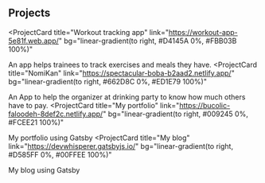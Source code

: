 ## Projects

<ProjectCard
  title="Workout tracking app"
  link="https://workout-app-5e81f.web.app/"
  bg="linear-gradient(to right, #D4145A 0%, #FBB03B 100%)"
>
  An app helps trainees to track exercises and meals they have.
</ProjectCard>
<ProjectCard
  title="NomiKan"
  link="https://spectacular-boba-b2aad2.netlify.app/"
  bg="linear-gradient(to right, #662D8C 0%, #ED1E79 100%)"
>
  An App to help the organizer at drinking party to know how much others have to
  pay.
</ProjectCard>
<ProjectCard
  title="My portfolio"
  link="https://bucolic-faloodeh-8def2c.netlify.app/"
  bg="linear-gradient(to right, #009245 0%, #FCEE21 100%)"
>
  My portfolio using Gatsby
</ProjectCard>
<ProjectCard
  title="My blog"
  link="https://devwhisperer.gatsbyjs.io/"
  bg="linear-gradient(to right, #D585FF 0%, #00FFEE 100%)"
>
  My blog using Gatsby
</ProjectCard>
